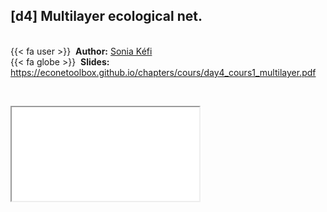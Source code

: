 
::: {.callout-note icon=true appearance="simple"}
## [d4] Multilayer ecological net. {.unnumbered}

<br />
{{< fa user >}} &nbsp;**Author:** [Sonia Kéfi](https://isem-evolution.fr/en/membre/kefi/)<br/>
{{< fa globe >}} &nbsp;**Slides:** <https://econetoolbox.github.io/chapters/cours/day4_cours1_multilayer.pdf>
:::


<br />

<div class="container">
  <iframe class="responsive-iframe" src="cours/day4_cours1_multilayer.pdf"></iframe>
</div> 

